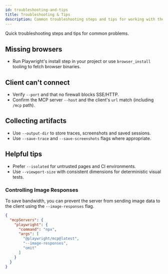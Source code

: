 ```yaml
---
id: troubleshooting-and-tips
title: Troubleshooting & Tips
description: Common troubleshooting steps and tips for working with the Playwright MCP server.
---
```


Quick troubleshooting steps and tips for common problems.

## Missing browsers

- Run Playwright's install step in your project or use `browser_install` tooling to fetch browser binaries.

## Client can't connect

- Verify `--port` and that no firewall blocks SSE/HTTP.
- Confirm the MCP server `--host` and the client's `url` match (including `/mcp` path).

## Collecting artifacts

- Use `--output-dir` to store traces, screenshots and saved sessions.
- Use `--save-trace` and `--save-screenshots` flags where appropriate.

## Helpful tips

- Prefer `--isolated` for untrusted pages and CI environments.
- Use `--viewport-size` with consistent dimensions for deterministic visual tests.


### Controlling Image Responses

To save bandwidth, you can prevent the server from sending image data to the client using the `--image-responses` flag.

```json
{
  "mcpServers": {
    "playwright": {
      "command": "npx",
      "args": [
        "@playwright/mcp@latest",
        "--image-responses",
        "omit"
      ]
    }
  }
}
```
